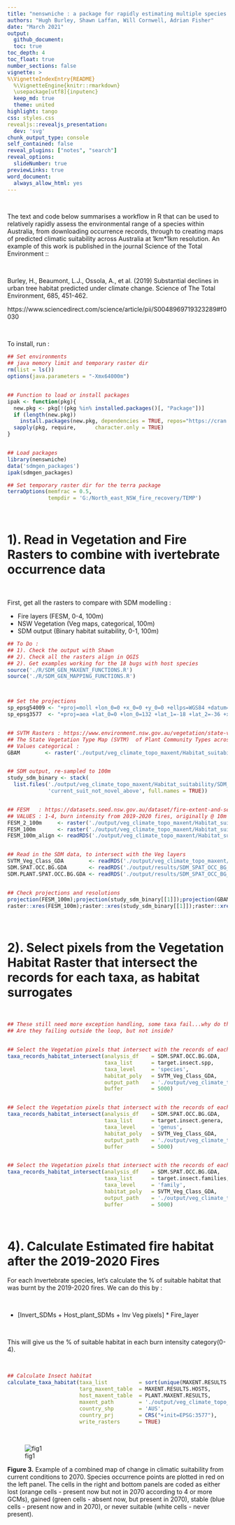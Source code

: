 ```yaml
---
title: "nenswniche : a package for rapidly estimating multiple species ranges and habitat suitability"
authors: "Hugh Burley, Shawn Laffan, Will Cornwell, Adrian Fisher"
date: "March 2021"
output:
  github_document:
  toc: true   
toc_depth: 4            
toc_float: true
number_sections: false  
vignette: >
%\VignetteIndexEntry{README}
  %\VignetteEngine{knitr::rmarkdown}
  \usepackage[utf8]{inputenc}
  keep_md: true
  theme: united     
highlight: tango        
css: styles.css
revealjs::revealjs_presentation:
  dev: 'svg'
chunk_output_type: console
self_contained: false
reveal_plugins: ["notes", "search"]
reveal_options:
  slideNumber: true
previewLinks: true
word_document:
  always_allow_html: yes
---
```


\

The text and code below summarises a workflow in R that can be used to relatively rapidly assess the 
environmental range of a species within Australia, from downloading occurrence records, through to 
creating maps of predicted climatic suitability across Australia at 1km*1km resolution. An example 
of this work is published in the journal Science of the Total Environment ::

\

Burley, H., Beaumont, L.J., Ossola, A., et al. (2019) Substantial declines in urban tree habitat predicted 
under climate change. Science of The Total Environment, 685, 451-462.

https://www.sciencedirect.com/science/article/pii/S0048969719323289#f0030 

\

To install, run :

```r

## Set environments 
## java memory limit and temporary raster dir
rm(list = ls())
options(java.parameters = "-Xmx64000m")


## Function to load or install packages
ipak <- function(pkg){
  new.pkg <- pkg[!(pkg %in% installed.packages()[, "Package"])]
  if (length(new.pkg))
    install.packages(new.pkg, dependencies = TRUE, repos="https://cran.csiro.au/")
  sapply(pkg, require,      character.only = TRUE)
}


## Load packages 
library(nenswniche)
data('sdmgen_packages')
ipak(sdmgen_packages)

## Set temporary raster dir for the terra package
terraOptions(memfrac = 0.5, 
             tempdir = 'G:/North_east_NSW_fire_recovery/TEMP')

```


\


# 1). Read in Vegetation and Fire Rasters to combine with ivertebrate occurrence data

\

First, get all the rasters to compare with SDM modelling :

- Fire layers    (FESM, 0-4, 100m)
- NSW Vegetation (Veg maps, categorical, 100m) 
- SDM output     (Binary habitat suitability, 0-1, 100m)


```r


## To Do :
## 1). Check the output with Shawn
## 2). Check all the rasters align in QGIS
## 2). Get examples working for the 18 bugs with host species
source('./R/SDM_GEN_MAXENT_FUNCTIONS.R')
source('./R/SDM_GEN_MAPPING_FUNCTIONS.R')



## Set the projections
sp_epsg54009 <- "+proj=moll +lon_0=0 +x_0=0 +y_0=0 +ellps=WGS84 +datum=WGS84 +units=m +no_defs +towgs84=0,0,0"
sp_epsg3577  <- "+proj=aea +lat_0=0 +lon_0=132 +lat_1=-18 +lat_2=-36 +x_0=0 +y_0=0 +ellps=GRS80 +towgs84=0,0,0,0,0,0,0 +units=m +no_defs"


## SVTM Rasters : https://www.environment.nsw.gov.au/vegetation/state-vegetation-type-map.htm
## The State Vegetation Type Map (SVTM)  of Plant Community Types across NSW, originally @ 5m resolution, re-sampled to 100m
## Values categorical :
GBAM        <- raster('./output/veg_climate_topo_maxent/Habitat_suitability/aligned_rasters/GBAM_100m.tif')


## SDM output, re-sampled to 100m
study_sdm_binary <- stack(
  list.files('./output/veg_climate_topo_maxent/Habitat_suitability/SDM_thresholds',
             'current_suit_not_novel_above', full.names = TRUE))


## FESM   : https://datasets.seed.nsw.gov.au/dataset/fire-extent-and-severity-mapping-fesm
## VALUES : 1-4, burn intensity from 2019-2020 fires, originally @ 10m resolution, re-sampled to 100m
FESM_2_100m     <- raster('./output/veg_climate_topo_maxent/Habitat_suitability/aligned_rasters/FESM_2_100m_align.tif')
FESM_100m       <- raster('./output/veg_climate_topo_maxent/Habitat_suitability/aligned_rasters/FESM_100m_align.tif')
FESM_100m_align <- readRDS('./output/veg_climate_topo_maxent/Habitat_suitability/aligned_rasters/FESM_100m_align.rds')


## Read in the SDM data, to intersect with the Veg layers
SVTM_Veg_Class_GDA        <- readRDS('./output/veg_climate_topo_maxent/Habitat_suitability/aligned_rasters/SVTM_Veg_Class_GDA.rds')
SDM.SPAT.OCC.BG.GDA       <- readRDS('./output/results/SDM_SPAT_OCC_BG_GDA_ALL_TARGET_INVERT_TAXA.rds')
SDM.PLANT.SPAT.OCC.BG.GDA <- readRDS('./output/results/SDM_SPAT_OCC_BG_TARGET_HOST_PLANTS.rds')


## Check projections and resolutions
projection(FESM_100m);projection(study_sdm_binary[[1]]);projection(GBAM);projection(SDM.SPAT.OCC.BG.GDA)
raster::xres(FESM_100m);raster::xres(study_sdm_binary[[1]]);raster::xres(GBAM)


``` 

\

# 2). Select pixels from the Vegetation Habitat Raster that intersect the records for each taxa, as habitat surrogates

\

```r


## These still need more exception handling, some taxa fail...why do they fail?
## Are they failing outside the loop, but not inside?


## Select the Vegetation pixels that intersect with the records of each invertebrate species
taxa_records_habitat_intersect(analysis_df    = SDM.SPAT.OCC.BG.GDA,
                               taxa_list      = target.insect.spp,
                               taxa_level     = 'species',
                               habitat_poly   = SVTM_Veg_Class_GDA,
                               output_path    = './output/veg_climate_topo_maxent/Habitat_suitability/SVTM_intersect/',
                               buffer         = 5000)


## Select the Vegetation pixels that intersect with the records of each invertebrate genus 
taxa_records_habitat_intersect(analysis_df    = SDM.SPAT.OCC.BG.GDA,
                               taxa_list      = target.insect.genera,
                               taxa_level     = 'genus',
                               habitat_poly   = SVTM_Veg_Class_GDA,
                               output_path    = './output/veg_climate_topo_maxent/Habitat_suitability/SVTM_intersect/',
                               buffer         = 5000)


## Select the Vegetation pixels that intersect with the records of each invertebrate family
taxa_records_habitat_intersect(analysis_df    = SDM.SPAT.OCC.BG.GDA,
                               taxa_list      = target.insect.families,
                               taxa_level     = 'family',
                               habitat_poly   = SVTM_Veg_Class_GDA,
                               output_path    = './output/veg_climate_topo_maxent/Habitat_suitability/SVTM_intersect/',
                               buffer         = 5000)

``` 

\

<!-- # 3). Select pixels from the Veg Raster by expert opinion    -->

<!-- \ -->

<!-- Adam Roff : We can use the “combine” tool to run queries on the raster. -->


<!-- For example, we can combine the Keith Class from the SVTM map, with the expected range of each species (a and b).  -->
<!-- You will be able to search the geotiff attribute table using Keith Class = x,d,f etc. where species range = b.  -->
<!-- We can then extract by attributes to create a new raster with the Keith Class you want, only inside the species range. -->


<!-- \ -->

<!-- ```{r message=TRUE, echo=TRUE, warning=FALSE, eval=FALSE} -->

<!-- ## Threshold the Plant SDM models to be either 0 or 1 -->
<!-- taxa_records_habitat_intersect(taxa_df       = SDM.SPAT.OCC.BG.GDA, -->
<!--                                taxa_list     = analysis_taxa, -->
<!--                                maxent_table  = MAXENT.RESULTS, -->
<!--                                output_path   = './output/veg_climate_topo_maxent/Habitat_suitability/SVTM_selection/', -->
<!--                                country_shp   = 'AUS', -->
<!--                                country_prj   = CRS("+init=EPSG:3577"), -->
<!--                                write_rasters = TRUE) -->

<!-- ```  -->

<!-- \ -->


# 4). Calculate Estimated fire habitat after the 2019-2020 Fires


For each Invertebrate species, let's calculate the % of suitable habitat that was burnt by the
2019-2020 fires. We can do this by : 

\

- [Invert_SDMs + Host_plant_SDMs + Inv Veg pixels] * Fire_layer 

\

This will give us the % of suitable habitat in each burn intensity category(0-4).


\

```r

## Calculate Insect habitat
calculate_taxa_habitat(taxa_list          = sort(unique(MAXENT.RESULTS.HOSTS$searchTaxon)),
                       targ_maxent_table  = MAXENT.RESULTS.HOSTS,
                       host_maxent_table  = PLANT.MAXENT.RESULTS,
                       maxent_path        = './output/veg_climate_topo_maxent/back_sel_models/',
                       country_shp        = 'AUS',
                       country_prj        = CRS("+init=EPSG:3577"),
                       write_rasters      = TRUE)

``` 


\

![fig1](https://github.com/HMB3/sdmgen/blob/master/output/Acacia_dealbata_gain_loss_0.3799_2030.png?raw=true)

**Figure 3.** Example of a combined map of change in climatic suitability from current conditions to 2070. 
Species occurrence points are plotted in red on the left panel. The cells in the right and bottom panels 
are coded as either lost (orange cells - present now but not in 2070 according to 4 or more GCMs), 
gained (green cells - absent now, but present in 2070), stable (blue cells - present now and in 2070), 
or never suitable (white cells - never present).

\

